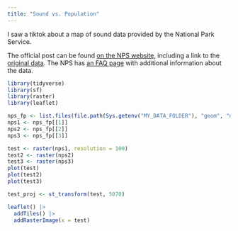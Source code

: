 ```yaml
---
title: "Sound vs. Population"
---
```


I saw a tiktok about a map of sound data provided by the National Park Service.

The official post can be found [on the NPS website](https://www.nps.gov/subjects/sound/soundmap.htm), including a link to the [original data](https://irma.nps.gov/DataStore/Reference/Profile/2217356). The NPS has [an FAQ page](https://www.nps.gov/subjects/sound/mapfaq.htm) with additional information about the data.

```r
library(tidyverse)
library(sf)
library(raster)
library(leaflet)
```

```r
nps_fp <- list.files(file.path(Sys.getenv("MY_DATA_FOLDER"), "geom", "nps"), full.names = TRUE)
nps1 <- nps_fp[[1]]
nps2 <- nps_fp[[2]]
nps3 <- nps_fp[[3]]

test <- raster(nps1, resolution = 100)
test2 <- raster(nps2)
test3 <- raster(nps3)
plot(test)
plot(test2)
plot(test3)

test_proj <- st_transform(test, 5070)
```

```r
leaflet() |> 
  addTiles() |> 
  addRasterImage(x = test)
```

